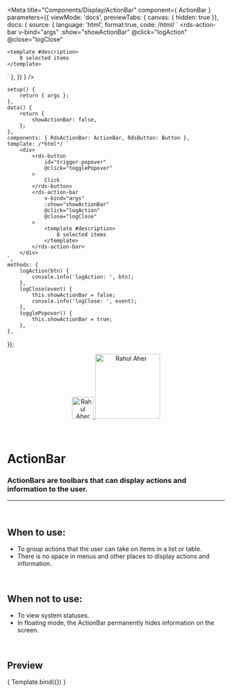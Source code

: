 
<Meta
	title="Components/Display/ActionBar"
	component={ ActionBar }
	parameters={{
		viewMode: 'docs',
		previewTabs: { canvas: { hidden: true }},
		docs: {
			source: {
				language: 'html',
				format:true,
				code: /*html*/ `
<rds-action-bar
	v-bind="args"
	:show="showActionBar"
	@click="logAction"
	@close="logClose"
>
	<template #description>
		8 selected items
	</template>
</rds-action-bar>`
			},
		}}
	}
/>

	setup() {
		return { args };
	},
	data() {
		return {
			showActionBar: false,
		};
	},
	components: { RdsActionBar: ActionBar, RdsButton: Button },
	template: /*html*/ `
		<div>
			<rds-button
				id="trigger-popover"
				@click="togglePopover"
			>
				Click
			</rds-button>
			<rds-action-bar
				v-bind="args"
				:show="showActionBar"
				@click="logAction"
				@close="logClose"
			>
				<template #description>
					8 selected items
				</template>
			</rds-action-bar>
		</div>
	`,
	methods: {
		logAction(btn) {
			console.info('logAction: ', btn);
		},
		logClose(event) {
			this.showActionBar = false;
			console.info('logClose: ', event);
		},
		togglePopover() {
			this.showActionBar = true;
		},
	},
});


<div align="center" style={{display: 'flex'}}>
    <a href="https://rahulaher.netlify.app">
        <img src="../../../img/logo/glyph-black-colored.svg" alt="Rahul Aher logo" width="50" />
        <img src="../../../img/logo/word-black-colored.svg" alt="Rahul Aher" width="150" />
    </a>
</div>

<br />
<br />


# ActionBar

### ActionBars are toolbars that can display actions and information to the user.
---
<br />

## When to use:
- To group actions that the user can take on items in a list or table.
- There is no space in menus and other places to display actions and information.

<br />

## When not to use:
- To view system statuses.
- In floating mode, the ActionBar permanently hides information on the screen.

<br />

## Preview

<Canvas>
	<Story
		name="Action Bar"
		args={{
			actions: ['Button1', 'Button2', 'Button3'],
		}}
	>
		{ Template.bind({}) }
	</Story>
</Canvas>

<ArgsTable story="Action Bar" />
